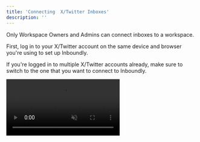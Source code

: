 ```yaml
---
title: 'Connecting  X/Twitter Inboxes'
description: ''
---
```


<Note>Only Workspace Owners and Admins can connect inboxes to a workspace.</Note>

First, log in to your  X/Twitter account on the same device and browser you're using to set up Inboundly.

If you're logged in to multiple  X/Twitter accounts already, make sure to switch to the one that you want to connect to Inboundly.

<video autoplay="true" muted="true" loop playsinline className="w-full aspect-video" src="/videos/guides_x_switch_accounts.mp4" />

Back on Inboundly, head to the Settings tab. Use the sidebar to open "Inboxes". Click the "Connect Inbox" button and then "Authorize app" on the next page.

<video autoplay="true" muted="true" loop playsinline className="w-full aspect-video" src="/videos/guides_connect_account_full.mp4" />

You'll now be able to manage this inbox in Inboundly. To enable in-app messaging, please continue with the instructions below.

## Messaging Tokens

In order to enable in-app messaging, you'll need to add your messaging tokens to Inboundly.

First, open an **incognito browser window** and log in to your X/Twitter account.

Once you're logged in, right-click the page and press "Inspect" (Chrome) or "Inspect Element" (Firefox). Locate the "Application" tab (Chrome) or "Storage" tab (Firefox).

In the "Cookies" list for "twitter.com", find the "auth_token" row and copy the "Cookie Value".

<video autoplay="true" muted="true" loop playsinline className="w-full aspect-video" src="/videos/guides_get_tokens.mp4" />

Back on Inboundly, head to the Settings tab and use the sidebar to open "Inboxes". Click the gear icon on the correct inbox, then select "Messaging Tokens".
Paste the value you just copied into Inboundly.

<video autoplay="true" muted="true" loop playsinline className="w-full aspect-video" src="/videos/guides_paste_tokens.mp4" />

Do the same thing for the "ct0" row, and hit "Save Changes".

That's it! You'll now be able to send messages with your X/Twitter account directly from Inboundly.